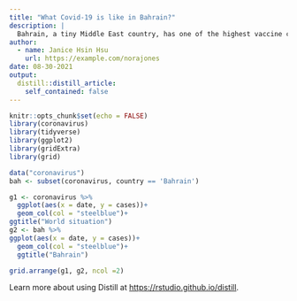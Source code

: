 ```yaml
---
title: "What Covid-19 is like in Bahrain?"
description: |
  Bahrain, a tiny Middle East country, has one of the highest vaccine coverage rate around the world!
author:
  - name: Janice Hsin Hsu
    url: https://example.com/norajones
date: 08-30-2021
output:
  distill::distill_article:
    self_contained: false
---
```



```r
knitr::opts_chunk$set(echo = FALSE)
library(coronavirus)
library(tidyverse)
library(ggplot2)
library(gridExtra)
library(grid)
```


```r
data("coronavirus")
bah <- subset(coronavirus, country == 'Bahrain')
```



```r
g1 <- coronavirus %>%
  ggplot(aes(x = date, y = cases))+
  geom_col(col = "steelblue")+
ggtitle("World situation")
g2 <- bah %>%
ggplot(aes(x = date, y = cases))+
  geom_col(col = "steelblue")+
  ggtitle("Bahrain")

grid.arrange(g1, g2, ncol =2)
```


Learn more about using Distill at <https://rstudio.github.io/distill>.


